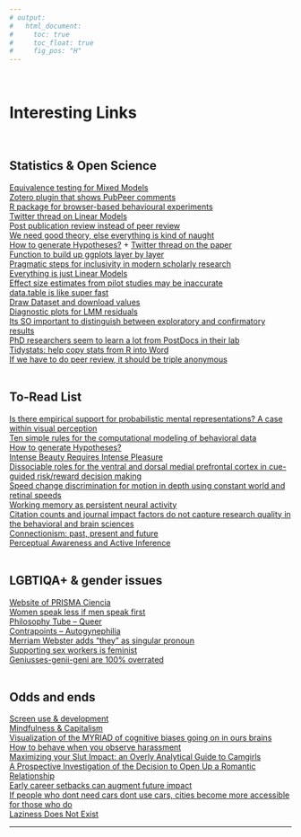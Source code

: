 ```yaml
---
# output:
#   html_document:
#     toc: true
#     toc_float: true
#     fig_pos: "H"
---
```


<br>

# Interesting Links
<br>

## Statistics & Open Science
[Equivalence testing for Mixed Models](https://pedermisager.netlify.com/post/mixed_model_equivalence/)<br>
[Zotero plugin that shows PubPeer comments](https://github.com/PubPeerFoundation/pubpeer_zotero_plugin)<br>
[R package for browser-based behavioural experiments](https://github.com/djnavarro/jaysire)<br>
[Twitter thread on Linear Models](https://twitter.com/allison_horst/status/1197690995510407169)<br>
[Post publication review instead of peer review](https://elifesciences.org/inside-elife/e9091cea/peer-review-new-initiatives-to-enhance-the-value-of-elife-s-process)<br>
[We need good theory, else everything is kind of naught](https://t.co/Vrf8x6Hock?amp=1)<br>
[How to generate Hypotheses?](https://docs.lib.purdue.edu/cgi/viewcontent.cgi?article=1197&context=jps) + [Twitter thread on the paper](https://twitter.com/IrisVanRooij/status/1121853158270042115)<br>
[Function to build up ggplots layer by layer](https://twitter.com/ralfer/status/1189512501479784448)<br>
[Pragmatic steps for inclusivity in modern scholarly research](https://opensciencemooc.eu/community/2019/10/17/inclusivity/)<br>
[Everything is just Linear Models](https://lindeloev.github.io/tests-as-linear/)<br>
[Effect size estimates from pilot studies may be inaccurate](https://www.sciencedirect.com/science/article/pii/S002210311630230X)<br>
[data.table is like super fast](https://twitter.com/Guru_GyanKhoji/status/1183642473051983872)<br>
[Draw Dataset and download values](https://twitter.com/fishnets88/status/1180147520850321408)<br>
[Diagnostic plots for LMM residuals](https://twitter.com/patilindrajeets/status/1134821489499357184)<br>
[Its SO important to distinguish between exploratory and confirmatory results](https://twitter.com/dsquintana/status/1181860481402884096)<br>
[PhD researchers seem to learn a lot from PostDocs in their lab](https://www.pnas.org/content/116/42/20910)<br>
[Tidystats: help copy stats from R into Word](https://twitter.com/willemsleegers/status/1176395769391267840)<br>
[If we have to do peer review, it should be triple anonymous](https://link.springer.com/article/10.1007%2Fs11098-017-0895-4)<br>
<br>

## To-Read List
[Is there empirical support for probabilistic mental representations? A case within visual perception](https://psyarxiv.com/4ap3f/)<br>
[Ten simple rules for the computational modeling of behavioral data](https://elifesciences.org/articles/49547v1)<br>
[How to generate Hypotheses?](https://docs.lib.purdue.edu/cgi/viewcontent.cgi?article=1197&context=jps)<br>
[Intense Beauty Requires Intense Pleasure](https://www.frontiersin.org/articles/10.3389/fpsyg.2019.02420/full)<br>
[Dissociable roles for the ventral and dorsal medial prefrontal cortex in cue-guided risk/reward decision making](https://www.nature.com/articles/s41386-019-0557-7#Bib1)<br>
[Speed change discrimination for motion in depth using constant world and retinal speeds](https://journals.plos.org/plosone/article?id=10.1371/journal.pone.0214766)<br>
[Working memory as persistent neural activity](https://psyarxiv.com/jh6e3/)<br>
[Citation counts and journal impact factors do not capture research quality in the behavioral and brain sciences](https://psyarxiv.com/9g5wk/)<br>
[Connectionism: past, present and future](https://link.springer.com/article/10.1007/BF00139193)<br>
[Perceptual Awareness and Active Inference](https://t.co/l6qxPUizBK?amp=1)<br>
<br>

## LGBTIQA+ & gender issues
[Website of PRISMA Ciencia](prismaciencia.org)<br>
[Women speak less if men speak first](https://twitter.com/GrrlScientist/status/940546904114499584)<br>
[Philosophy Tube – Queer](https://www.youtube.com/watch?v=5Hi6j2UXEZM)<br>
[Contrapoints – Autogynephilia](https://www.youtube.com/watch?v=6czRFLs5JQo&t=47s)<br>
[Merriam Webster adds "they" as singular pronoun](https://www.merriam-webster.com/dictionary/they)<br>
[Supporting sex workers is feminist](https://aeon.co/ideas/lolita-understood-that-some-sex-is-transactional-so-did-i)<br>
[Geniusses-genii-geni are 100% overrated](https://medium.com/@ReadMoreScience/sorry-but-male-geniuses-are-replaceable-8cbd53a8c2df)<br>
<br>

## Odds and ends
[Screen use & development](https://theconversation.com/stop-worrying-about-screen-time-its-your-childs-screen-experience-that-matters-118610)<br>
[Mindfulness & Capitalism](https://www.theguardian.com/lifeandstyle/2019/jun/14/the-mindfulness-conspiracy-capitalist-spirituality)<br>
[Visualization of the MYRIAD of cognitive biases going on in ours brains](https://twitter.com/jayvanbavel/status/1188454749445722112/photo/1)<br>
[How to behave when you observe harassment](https://www.buzzfeed.com/ryanhatesthis/someone-made-a-guide-for-what-to-do-when-you-see-islamophobi)<br>
[Maximizing your Slut Impact: an Overly Analytical Guide to Camgirls](https://knowingless.com/2018/11/19/maximizing-your-slut-impact-an-overly-analytical-guide-to-camgirling/)<br>
[A Prospective Investigation of the Decision to Open Up a Romantic Relationship](https://osf.io/5fxsk/)<br>
[Early career setbacks can augment future impact](https://twitter.com/dashunwang/status/1179056054484819969)<br>
[If people who dont need cars dont use cars, cities become more accessible for those who do](https://twitter.com/cathleenogrady/status/1177184354726031361)<br>
[Laziness Does Not Exist](https://humanparts.medium.com/laziness-does-not-exist-3af27e312d01)<br>


---
